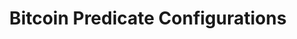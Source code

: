 ---
title: Bitcoin Predicate Configurations
description: Bitcoin predicate configurations allow you to determine how Chainhook builds its payload for your predicate.
toc: true
---